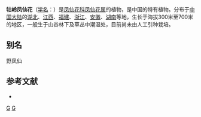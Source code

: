 {{Speciesbox 
| taxon = Impatiens davidi
| authority = Franch.
}}

'''牯岭凤仙花'''（[[学名|学名]]：{{lang|la|''Impatiens davidi''}}）是[[凤仙花科|凤仙花科]][[凤仙花属|凤仙花属]]的植物，是中国的特有植物。分布于[[中国大陆|中国大陆]]的[[湖北|湖北]]、[[江西|江西]]、[[福建|福建]]、[[浙江|浙江]]、[[安徽|安徽]]、[[湖南|湖南]]等地，生长于海拔300米至700米的地区，一般生于山谷林下及草丛中潮湿处，目前尚未由人工引种栽培。

== 别名 ==
野凤仙

== 参考文献 ==
<div class="references-small">
* {{cite web| url =http://www.bioinfo.cn/db05/KmzwSpecies.php?action=view&id=1030| title =牯岭凤仙花| work =《中国高等植物数据库全库》| publisher =中国科学院微生物研究所| author =昆明植物研究所| accessdate =2009-02-22| deadurl =yes| archiveurl =https://web.archive.org/web/20160305020303/http://www.bioinfo.cn/db05/KmzwSpecies.php?action=view&id=1030| archivedate =2016-03-05}}
</div>
{{Taxonbar|from=Q15344269}}

[[Category:凤仙花属|G]]
[[Category:中國特有植物|G]]

{{植物小作品}}